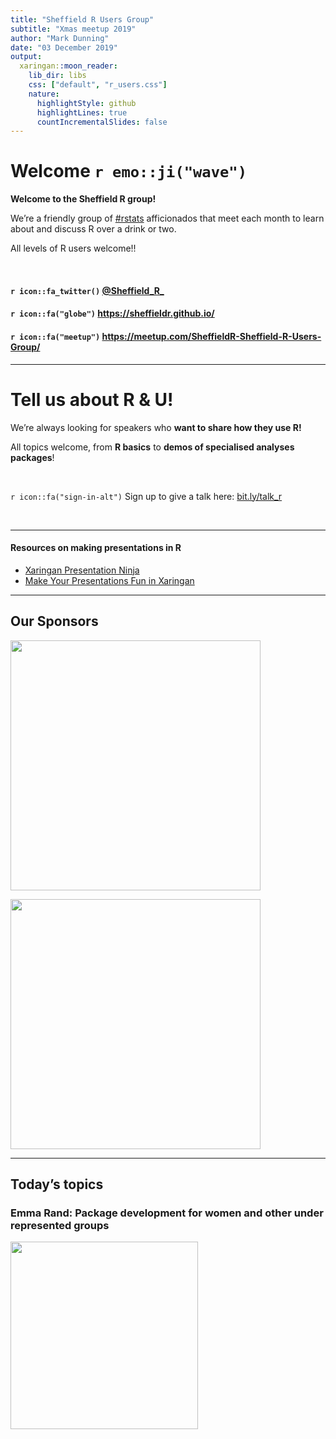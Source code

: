 ```yaml
---
title: "Sheffield R Users Group"
subtitle: "Xmas meetup 2019"
author: "Mark Dunning"
date: "03 December 2019"
output:
  xaringan::moon_reader:
    lib_dir: libs
    css: ["default", "r_users.css"]
    nature:
      highlightStyle: github
      highlightLines: true
      countIncrementalSlides: false
---
```

# Welcome `r emo::ji("wave")`

**Welcome to the Sheffield R group!**

We’re a friendly group of [#rstats](https://twitter.com/search?q=%23rstats&src=tyah) afficionados that meet each month to learn about and discuss R over a drink or two. 


All levels of R users welcome!!

<br>

#### `r icon::fa_twitter()` [@Sheffield_R_](https://twitter.com/Sheffield_R_)

#### `r icon::fa("globe")` <https://sheffieldr.github.io/>

#### `r icon::fa("meetup")` <https://meetup.com/SheffieldR-Sheffield-R-Users-Group/>

---

# Tell us about R & U!

We're always looking for speakers who **want to share how they use R!**

All topics welcome, from **R basics** to **demos of specialised analyses packages**! 

<br>

`r icon::fa("sign-in-alt")` Sign up to give a talk here:  [bit.ly/talk_r](http://bit.ly/talk_r)

<br>

***

#### Resources on making presentations in R

- [Xaringan Presentation Ninja](https://slides.yihui.name/xaringan/#1)
- [Make Your Presentations Fun in Xaringan](http://svmiller.com/blog/2018/02/r-markdown-xaringan-theme/)



---

## Our Sponsors

<img src= "rse-sheffield-logo.png" width="400px">

<img src= "https://www.r-consortium.org/wp-content/uploads/sites/13/2016/09/RConsortium_Horizontal_Pantone.png" width="400px">

---

## Today's topics

### Emma Rand: Package development for women and other under represented groups 

<img src="highres_486599625.jpeg" width=300>
